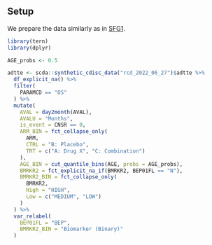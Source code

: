 ## Setup

We prepare the data similarly as in [SFG1](../../graphs/SFG1/sfg01.qmd).

```r
library(tern)
library(dplyr)

AGE_probs <- 0.5

adtte <- scda::synthetic_cdisc_data("rcd_2022_06_27")$adtte %>%
  df_explicit_na() %>%
  filter(
    PARAMCD == "OS"
  ) %>%
  mutate(
    AVAL = day2month(AVAL),
    AVALU = "Months",
    is_event = CNSR == 0,
    ARM_BIN = fct_collapse_only(
      ARM,
      CTRL = "B: Placebo",
      TRT = c("A: Drug X", "C: Combination")
    ),
    AGE_BIN = cut_quantile_bins(AGE, probs = AGE_probs),
    BMRKR2 = fct_explicit_na_if(BMRKR2, BEP01FL == "N"),
    BMRKR2_BIN = fct_collapse_only(
      BMRKR2,
      High = "HIGH",
      Low = c("MEDIUM", "LOW")
    )
  ) %>%
  var_relabel(
    BEP01FL = "BEP",
    BMRKR2_BIN = "Biomarker (Binary)"
  )
```
